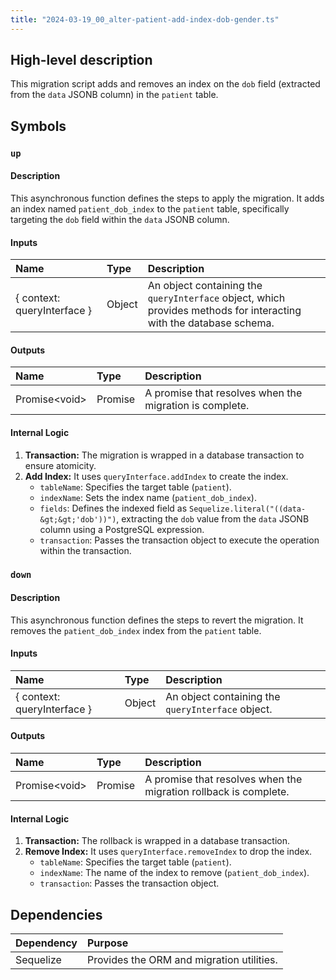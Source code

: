 ```yaml
---
title: "2024-03-19_00_alter-patient-add-index-dob-gender.ts"
---
```


## High-level description
This migration script adds and removes an index on the `dob` field (extracted from the `data` JSONB column) in the `patient` table. 

## Symbols

### `up`
#### Description
This asynchronous function defines the steps to apply the migration. It adds an index named `patient_dob_index` to the `patient` table, specifically targeting the `dob` field within the `data` JSONB column.

#### Inputs
| Name | Type | Description |
|:-----|:-----|:------------|
| { context: queryInterface } | Object | An object containing the `queryInterface` object, which provides methods for interacting with the database schema. |

#### Outputs
| Name | Type | Description |
|:-----|:-----|:------------|
| Promise&lt;void&gt; | Promise | A promise that resolves when the migration is complete. |

#### Internal Logic
1. **Transaction:** The migration is wrapped in a database transaction to ensure atomicity.
2. **Add Index:** It uses `queryInterface.addIndex` to create the index.
    - `tableName`: Specifies the target table (`patient`).
    - `indexName`: Sets the index name (`patient_dob_index`).
    - `fields`: Defines the indexed field as `Sequelize.literal("((data-&gt;&gt;'dob'))")`, extracting the `dob` value from the `data` JSONB column using a PostgreSQL expression.
    - `transaction`: Passes the transaction object to execute the operation within the transaction.

### `down`
#### Description
This asynchronous function defines the steps to revert the migration. It removes the `patient_dob_index` index from the `patient` table.

#### Inputs
| Name | Type | Description |
|:-----|:-----|:------------|
| { context: queryInterface } | Object | An object containing the `queryInterface` object. |

#### Outputs
| Name | Type | Description |
|:-----|:-----|:------------|
| Promise&lt;void&gt; | Promise | A promise that resolves when the migration rollback is complete. |

#### Internal Logic
1. **Transaction:** The rollback is wrapped in a database transaction.
2. **Remove Index:** It uses `queryInterface.removeIndex` to drop the index.
    - `tableName`: Specifies the target table (`patient`).
    - `indexName`: The name of the index to remove (`patient_dob_index`).
    - `transaction`: Passes the transaction object.


## Dependencies
| Dependency | Purpose |
|:-----------|:--------|
| Sequelize | Provides the ORM and migration utilities. |
